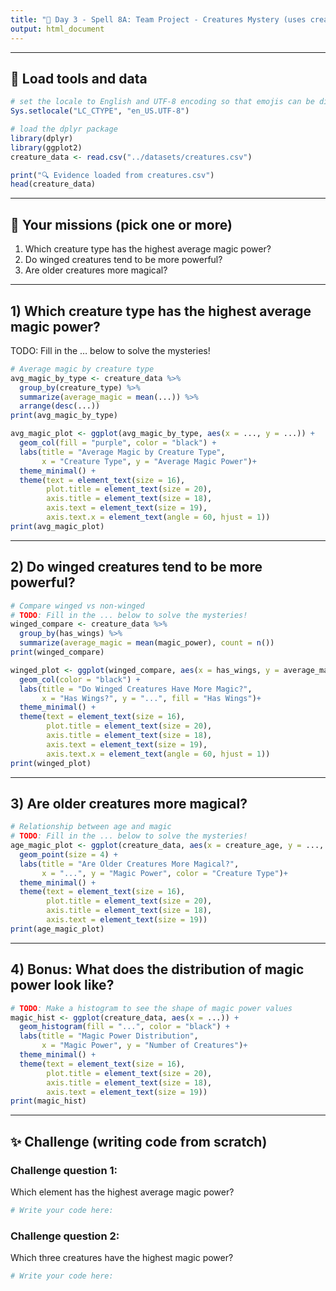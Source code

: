 ```yaml
---
title: "🔮 Day 3 - Spell 8A: Team Project - Creatures Mystery (uses creatures.csv)"
output: html_document
---
```


---

## 🧰 Load tools and data

```r
# set the locale to English and UTF-8 encoding so that emojis can be displayed correctly
Sys.setlocale("LC_CTYPE", "en_US.UTF-8")

# load the dplyr package
library(dplyr)
library(ggplot2)
creature_data <- read.csv("../datasets/creatures.csv")

print("🔍 Evidence loaded from creatures.csv")
head(creature_data)
```

---

## 🎯 Your missions (pick one or more)
1) Which creature type has the highest average magic power?
2) Do winged creatures tend to be more powerful?
3) Are older creatures more magical?

---

## 1) Which creature type has the highest average magic power?

TODO: Fill in the ... below to solve the mysteries!

```r
# Average magic by creature type
avg_magic_by_type <- creature_data %>%
  group_by(creature_type) %>%
  summarize(average_magic = mean(...)) %>%
  arrange(desc(...))
print(avg_magic_by_type)

avg_magic_plot <- ggplot(avg_magic_by_type, aes(x = ..., y = ...)) +
  geom_col(fill = "purple", color = "black") +
  labs(title = "Average Magic by Creature Type",
       x = "Creature Type", y = "Average Magic Power")+
  theme_minimal() +
  theme(text = element_text(size = 16),
        plot.title = element_text(size = 20),
        axis.title = element_text(size = 18),
        axis.text = element_text(size = 19),
        axis.text.x = element_text(angle = 60, hjust = 1))
print(avg_magic_plot)
```

---

## 2) Do winged creatures tend to be more powerful?

```r
# Compare winged vs non-winged
# TODO: Fill in the ... below to solve the mysteries!
winged_compare <- creature_data %>%
  group_by(has_wings) %>%
  summarize(average_magic = mean(magic_power), count = n())
print(winged_compare)
```

```r
winged_plot <- ggplot(winged_compare, aes(x = has_wings, y = average_magic, fill = has_wings)) +
  geom_col(color = "black") +
  labs(title = "Do Winged Creatures Have More Magic?",
       x = "Has Wings?", y = "...", fill = "Has Wings")+
  theme_minimal() +
  theme(text = element_text(size = 16),
        plot.title = element_text(size = 20),
        axis.title = element_text(size = 18),
        axis.text = element_text(size = 19),
        axis.text.x = element_text(angle = 60, hjust = 1))
print(winged_plot)
```

---

## 3) Are older creatures more magical?

```r
# Relationship between age and magic
# TODO: Fill in the ... below to solve the mysteries!
age_magic_plot <- ggplot(creature_data, aes(x = creature_age, y = ..., color = creature_type)) +
  geom_point(size = 4) +
  labs(title = "Are Older Creatures More Magical?",
       x = "...", y = "Magic Power", color = "Creature Type")+
  theme_minimal() +
  theme(text = element_text(size = 16),
        plot.title = element_text(size = 20),
        axis.title = element_text(size = 18),
        axis.text = element_text(size = 19))
print(age_magic_plot)
```

---

## 4) Bonus: What does the distribution of magic power look like?

```r
# TODO: Make a histogram to see the shape of magic power values
magic_hist <- ggplot(creature_data, aes(x = ...)) +
  geom_histogram(fill = "...", color = "black") +
  labs(title = "Magic Power Distribution",
       x = "Magic Power", y = "Number of Creatures")+
  theme_minimal() +
  theme(text = element_text(size = 16),
        plot.title = element_text(size = 20),
        axis.title = element_text(size = 18),
        axis.text = element_text(size = 19))
print(magic_hist)
```

---

## ✨ Challenge (writing code from scratch)

### Challenge question 1:
Which element has the highest average magic power?

```r
# Write your code here:


```

### Challenge question 2: 
Which three creatures have the highest magic power?

```r
# Write your code here:



```